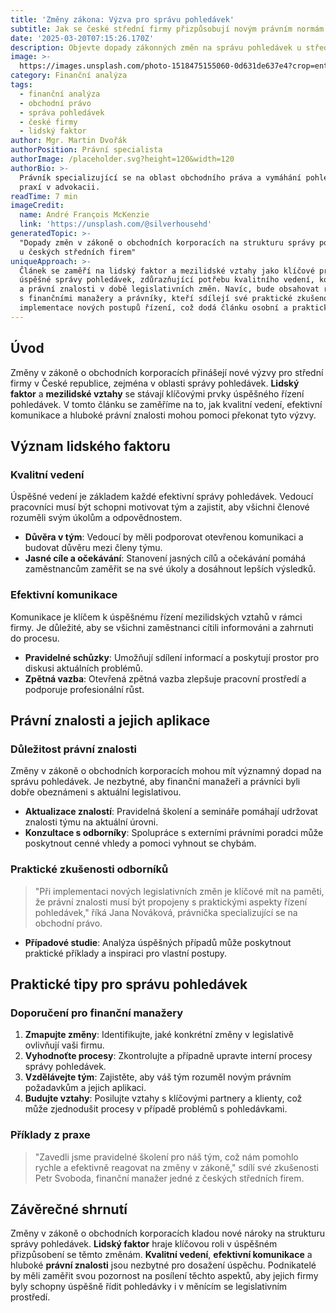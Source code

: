 ```yaml
---
title: 'Změny zákona: Výzva pro správu pohledávek'
subtitle: Jak se české střední firmy přizpůsobují novým právním normám
date: '2025-03-20T07:15:26.170Z'
description: Objevte dopady zákonných změn na správu pohledávek u středních firem v ČR.
image: >-
  https://images.unsplash.com/photo-1518475155060-0d631de637e4?crop=entropy&cs=tinysrgb&fit=max&fm=jpg&ixid=M3w3MjA5MjJ8MHwxfHJhbmRvbXx8fHx8fHx8fDE3NDI0NTQ5MjZ8&ixlib=rb-4.0.3&q=80&w=1080
category: Finanční analýza
tags:
  - finanční analýza
  - obchodní právo
  - správa pohledávek
  - české firmy
  - lidský faktor
author: Mgr. Martin Dvořák
authorPosition: Právní specialista
authorImage: /placeholder.svg?height=120&width=120
authorBio: >-
  Právník specializující se na oblast obchodního práva a vymáhání pohledávek s
  praxí v advokacii.
readTime: 7 min
imageCredit:
  name: André François McKenzie
  link: 'https://unsplash.com/@silverhousehd'
generatedTopic: >-
  "Dopady změn v zákoně o obchodních korporacích na strukturu správy pohledávek
  u českých středních firem"
uniqueApproach: >-
  Článek se zaměří na lidský faktor a mezilidské vztahy jako klíčové prvky
  úspěšné správy pohledávek, zdůrazňující potřebu kvalitního vedení, komunikace
  a právní znalosti v době legislativních změn. Navíc, bude obsahovat rozhovory
  s finančními manažery a právníky, kteří sdílejí své praktické zkušenosti z
  implementace nových postupů řízení, což dodá článku osobní a praktický rozměr.
---
```


## Úvod

Změny v zákoně o obchodních korporacích přinášejí nové výzvy pro střední firmy v České republice, zejména v oblasti správy pohledávek. **Lidský faktor** a **mezilidské vztahy** se stávají klíčovými prvky úspěšného řízení pohledávek. V tomto článku se zaměříme na to, jak kvalitní vedení, efektivní komunikace a hluboké právní znalosti mohou pomoci překonat tyto výzvy. 

## Význam lidského faktoru

### Kvalitní vedení

Úspěšné vedení je základem každé efektivní správy pohledávek. Vedoucí pracovníci musí být schopni motivovat tým a zajistit, aby všichni členové rozuměli svým úkolům a odpovědnostem. 

- **Důvěra v tým**: Vedoucí by měli podporovat otevřenou komunikaci a budovat důvěru mezi členy týmu.
- **Jasné cíle a očekávání**: Stanovení jasných cílů a očekávání pomáhá zaměstnancům zaměřit se na své úkoly a dosáhnout lepších výsledků.

### Efektivní komunikace

Komunikace je klíčem k úspěšnému řízení mezilidských vztahů v rámci firmy. Je důležité, aby se všichni zaměstnanci cítili informováni a zahrnuti do procesu.

- **Pravidelné schůzky**: Umožňují sdílení informací a poskytují prostor pro diskusi aktuálních problémů.
- **Zpětná vazba**: Otevřená zpětná vazba zlepšuje pracovní prostředí a podporuje profesionální růst.

## Právní znalosti a jejich aplikace

### Důležitost právní znalosti

Změny v zákoně o obchodních korporacích mohou mít významný dopad na správu pohledávek. Je nezbytné, aby finanční manažeři a právníci byli dobře obeznámeni s aktuální legislativou.

- **Aktualizace znalostí**: Pravidelná školení a semináře pomáhají udržovat znalosti týmu na aktuální úrovni.
- **Konzultace s odborníky**: Spolupráce s externími právními poradci může poskytnout cenné vhledy a pomoci vyhnout se chybám.

### Praktické zkušenosti odborníků

> "Při implementaci nových legislativních změn je klíčové mít na paměti, že právní znalosti musí být propojeny s praktickými aspekty řízení pohledávek," říká Jana Nováková, právnička specializující se na obchodní právo.

- **Případové studie**: Analýza úspěšných případů může poskytnout praktické příklady a inspiraci pro vlastní postupy.

## Praktické tipy pro správu pohledávek

### Doporučení pro finanční manažery

1. **Zmapujte změny**: Identifikujte, jaké konkrétní změny v legislativě ovlivňují vaši firmu.
2. **Vyhodnoťte procesy**: Zkontrolujte a případně upravte interní procesy správy pohledávek.
3. **Vzdělávejte tým**: Zajistěte, aby váš tým rozuměl novým právním požadavkům a jejich aplikaci.
4. **Budujte vztahy**: Posilujte vztahy s klíčovými partnery a klienty, což může zjednodušit procesy v případě problémů s pohledávkami.

### Příklady z praxe

> "Zavedli jsme pravidelné školení pro náš tým, což nám pomohlo rychle a efektivně reagovat na změny v zákoně," sdílí své zkušenosti Petr Svoboda, finanční manažer jedné z českých středních firem.

## Závěrečné shrnutí

Změny v zákoně o obchodních korporacích kladou nové nároky na strukturu správy pohledávek. **Lidský faktor** hraje klíčovou roli v úspěšném přizpůsobení se těmto změnám. **Kvalitní vedení**, **efektivní komunikace** a hluboké **právní znalosti** jsou nezbytné pro dosažení úspěchu. Podnikatelé by měli zaměřit svou pozornost na posílení těchto aspektů, aby jejich firmy byly schopny úspěšně řídit pohledávky i v měnícím se legislativním prostředí.
